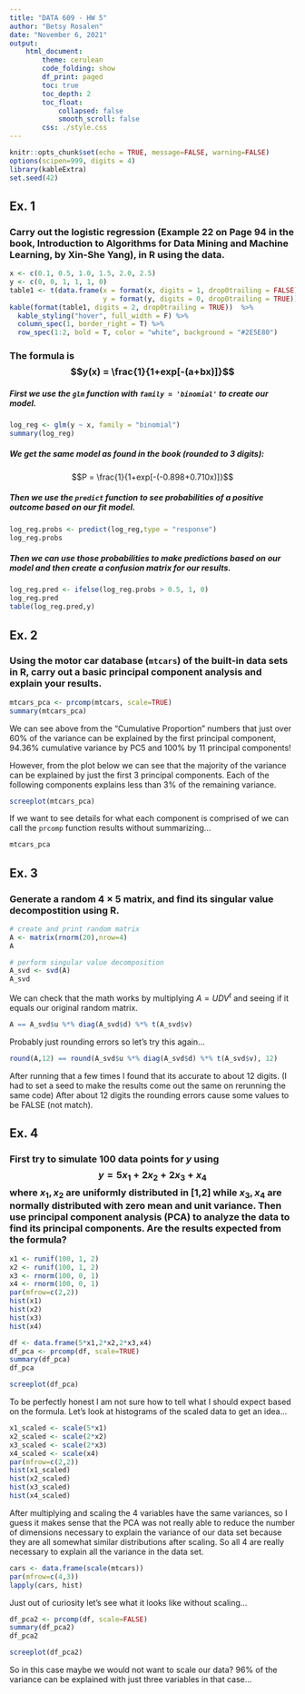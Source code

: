 ```yaml
---
title: "DATA 609 - HW 5"
author: "Betsy Rosalen"
date: "November 6, 2021"
output:
    html_document:
        theme: cerulean
        code_folding: show
        df_print: paged
        toc: true
        toc_depth: 2
        toc_float:
            collapsed: false
            smooth_scroll: false
        css: ./style.css
---
```


```r
knitr::opts_chunk$set(echo = TRUE, message=FALSE, warning=FALSE)
options(scipen=999, digits = 4)
library(kableExtra)
set.seed(42)
```

## Ex. 1

### Carry out the logistic regression (Example 22 on Page 94 in the book, Introduction to Algorithms for Data Mining and Machine Learning, by Xin-She Yang), in R using the data. 

```r
x <- c(0.1, 0.5, 1.0, 1.5, 2.0, 2.5)
y <- c(0, 0, 1, 1, 1, 0) 
table1 <- t(data.frame(x = format(x, digits = 1, drop0trailing = FALSE),
                       y = format(y, digits = 0, drop0trailing = TRUE)))
kable(format(table1, digits = 2, drop0trailing = TRUE))  %>%
  kable_styling("hover", full_width = F) %>%
  column_spec(1, border_right = T) %>%
  row_spec(1:2, bold = T, color = "white", background = "#2E5E80")
```

### The formula is $$y(x) = \frac{1}{1+exp[-(a+bx)]}$$

##### First we use the `glm` function with `family = 'binomial'` to create our model.

```r
log_reg <- glm(y ~ x, family = "binomial")
summary(log_reg)
```

##### We get the same model as found in the book (rounded to 3 digits):

$$P = \frac{1}{1+exp[-(-0.898+0.710x)]}$$

##### Then we use the `predict` function to see probabilities of a positive outcome based on our fit model.

```r
log_reg.probs <- predict(log_reg,type = "response")
log_reg.probs
```

##### Then we can use those probabilities to make predictions based on our model and then create a confusion matrix for our results.  

```r
log_reg.pred <- ifelse(log_reg.probs > 0.5, 1, 0)
log_reg.pred
table(log_reg.pred,y)
```


## Ex. 2

### Using the motor car database (`mtcars`) of the built-in data sets in R, carry out a basic principal component analysis and explain your results.

```r
mtcars_pca <- prcomp(mtcars, scale=TRUE)
summary(mtcars_pca)
```

We can see above from the "Cumulative Proportion" numbers that just over 60% of the variance can be explained by the first principal component, 94.36% cumulative variance by PC5 and 100% by 11 principal components!

However, from the plot below we can see that the majority of the variance can be explained by just the first 3 principal components.  Each of the following components explains less than 3% of the remaining variance.

```r
screeplot(mtcars_pca)
```

If we want to see details for what each component is comprised of we can call the `prcomp` function results without summarizing...

```r
mtcars_pca
```


## Ex. 3

### Generate a random $4 \times 5$ matrix, and find its singular value decompostition using R.

```r
# create and print random matrix
A <- matrix(rnorm(20),nrow=4)
A

# perform singular value decomposition
A_svd <- svd(A) 
A_svd
```

We can check that the math works by multiplying $A=UDV^t$ and seeing if it equals our original random matrix.

```r
A == A_svd$u %*% diag(A_svd$d) %*% t(A_svd$v)
```

Probably just rounding errors so let's try this again...

```r
round(A,12) == round(A_svd$u %*% diag(A_svd$d) %*% t(A_svd$v), 12)
```

After running that a few times I found that its accurate to about 12 digits.  (I had to set a seed to make the results come out the same on rerunning the same code)  After about 12 digits the rounding errors cause some values to be FALSE (not match).

## Ex. 4

### First try to simulate 100 data points for $y$ using $$y=5x_1+2x_2+2x_3+x_4$$ where $x_1, x_2$ are uniformly distributed in [1,2] while $x_3, x_4$ are normally distributed with zero mean and unit variance.  Then use principal component analysis (PCA) to analyze the data to find its principal components.  Are the results expected from the formula?

```r
x1 <- runif(100, 1, 2)
x2 <- runif(100, 1, 2)
x3 <- rnorm(100, 0, 1)
x4 <- rnorm(100, 0, 1)
par(mfrow=c(2,2))
hist(x1)
hist(x2)
hist(x3)
hist(x4)
```

```r
df <- data.frame(5*x1,2*x2,2*x3,x4)
df_pca <- prcomp(df, scale=TRUE)
summary(df_pca)
df_pca
```

```r
screeplot(df_pca)
```

To be perfectly honest I am not sure how to tell what I should expect based on the formula.  Let's look at histograms of the scaled data to get an idea...

```r
x1_scaled <- scale(5*x1)
x2_scaled <- scale(2*x2)
x3_scaled <- scale(2*x3)
x4_scaled <- scale(x4)
par(mfrow=c(2,2))
hist(x1_scaled)
hist(x2_scaled)
hist(x3_scaled)
hist(x4_scaled)
```

After multiplying and scaling the 4 variables have the same variances, so I guess it makes sense that the PCA was not really able to reduce the number of dimensions necessary to explain the variance of our data set because they are all somewhat similar distributions after scaling.  So all 4 are really necessary to explain all the variance in the data set.  

```r
cars <- data.frame(scale(mtcars))
par(mfrow=c(4,3))
lapply(cars, hist)
```

Just out of curiosity let's see what it looks like without scaling...

```r
df_pca2 <- prcomp(df, scale=FALSE)
summary(df_pca2)
df_pca2
```

```r
screeplot(df_pca2)
```

So in this case maybe we would not want to scale our data?  96% of the variance can be explained with just three variables in that case...